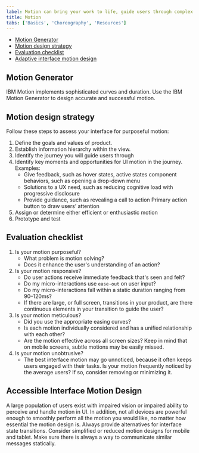 ```yaml
---
label: Motion can bring your work to life, guide users through complex experiences, and help move forward—from here to there, now to next, start to finish—and make progress.
title: Motion
tabs: ['Basics', 'Choreography', 'Resources']
---
```



<AnchorLinks>

  <ul>
    <li>
      <a href="#motion-generator">Motion Generator</a>
    </li>
    <li>
      <a href="#motion-design-strategy">Motion design strategy</a>
    </li>
    <li>
      <a href="#evaluation-checklist">Evaluation checklist</a>
    </li>
    <li>
      <a href="#adaptive-interface-motion-design">
        Adaptive interface motion design
      </a>
    </li>
  </ul>
  
</AnchorLinks>

## Motion Generator

IBM Motion implements sophisticated curves and duration. Use the IBM Motion Generator to design accurate and successful motion.

<GridWrapper col_lg="8" flex="true" bleed="true">
  <ClickableTile
    title="Motion Generator"
    href="https://ibm.github.io/motion/"
    type="resource"
  />
</GridWrapper>

## Motion design strategy

Follow these steps to assess your interface for purposeful motion:

1. Define the goals and values of product.
2. Establish information hierarchy within the view.
3. Identify the journey you will guide users through
4. Identify key moments and opportunities for UI motion in the journey. Examples:
   - Give feedback, such as hover states, active states component behaviors, such as opening a drop-down menu
   - Solutions to a UX need, such as reducing cognitive load with progressive disclosure
   - Provide guidance, such as revealing a call to action Primary action button to draw users’ attention
5. Assign or determine either efficient or enthusiastic motion
6. Prototype and test

## Evaluation checklist

1. Is your motion purposeful?
   - What problem is motion solving?
   - Does it enhance the user's understanding of an action?
2. Is your motion responsive?
   - Do user actions receive immediate feedback that's seen and felt?
   - Do my micro-interactions use `ease-out` on user input?
   - Do my micro-interactions fall within a static duration ranging from 90–120ms?
   - If there are large, or full screen, transitions in your product, are there continuous elements in your transition to guide the user?
3. Is your motion meticulous?
   - Did you use the appropriate easing curves?
   - Is each motion individually considered and has a unified relationship with each other?
   - Are the motion effective across all screen sizes? Keep in mind that on mobile screens, subtle motions may be easily missed.
4. Is your motion unobtrusive?
   - The best interface motion may go unnoticed, because it often keeps users engaged with their tasks. Is your motion frequently noticed by the average users? If so, consider removing or minimizing it.

## Accessible Interface Motion Design

A large population of users exist with impaired vision or impaired ability to perceive and handle motion in UI. In addition, not all devices are powerful enough to smoothly perform all the motion you would like, no matter how essential the motion design is. Always provide alternatives for interface state transitions. Consider simplified or reduced motion designs for mobile and tablet. Make sure there is always a way to communicate similar messages statically.
